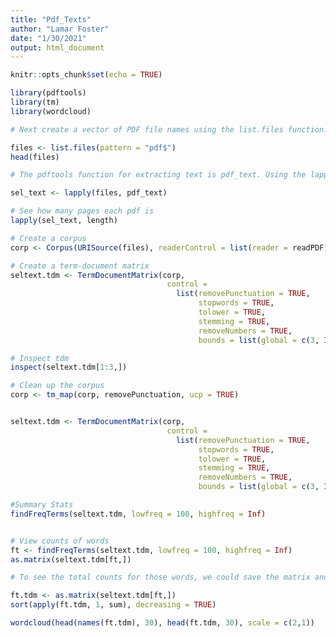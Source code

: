 ```yaml
---
title: "Pdf_Texts"
author: "Lamar Foster"
date: "1/30/2021"
output: html_document
---
```


```r
knitr::opts_chunk$set(echo = TRUE)
```

```r
library(pdftools)
library(tm)
library(wordcloud)
```

```r
# Next create a vector of PDF file names using the list.files function. The pattern argument says to only grab those files ending with “pdf”:, I also put all the pdfs in a folder called "Data"

files <- list.files(pattern = "pdf$")
head(files)
```

```r
# The pdftools function for extracting text is pdf_text. Using the lapply function, we can apply the pdf_text function to each element in the “files” vector and create an object called “text”.

sel_text <- lapply(files, pdf_text)

# See how many pages each pdf is
lapply(sel_text, length) 
```

```r
# Create a corpus 
corp <- Corpus(URISource(files), readerControl = list(reader = readPDF))
```

```r
# Create a term-document matrix
seltext.tdm <- TermDocumentMatrix(corp, 
                                   control = 
                                     list(removePunctuation = TRUE,
                                          stopwords = TRUE,
                                          tolower = TRUE,
                                          stemming = TRUE,
                                          removeNumbers = TRUE,
                                          bounds = list(global = c(3, Inf))))
```

```r
# Inspect tdm 
inspect(seltext.tdm[1:3,]) 
```

```r
# Clean up the corpus 
corp <- tm_map(corp, removePunctuation, ucp = TRUE)


seltext.tdm <- TermDocumentMatrix(corp, 
                                   control = 
                                     list(removePunctuation = TRUE,
                                          stopwords = TRUE,
                                          tolower = TRUE,
                                          stemming = TRUE,
                                          removeNumbers = TRUE,
                                          bounds = list(global = c(3, Inf))))
```


```r
#Summary Stats 
findFreqTerms(seltext.tdm, lowfreq = 100, highfreq = Inf)


# View counts of words
ft <- findFreqTerms(seltext.tdm, lowfreq = 100, highfreq = Inf)
as.matrix(seltext.tdm[ft,]) 
```

```r
# To see the total counts for those words, we could save the matrix and apply the sum function across the rows:

ft.tdm <- as.matrix(seltext.tdm[ft,])
sort(apply(ft.tdm, 1, sum), decreasing = TRUE)
```



```r
wordcloud(head(names(ft.tdm), 30), head(ft.tdm, 30), scale = c(2,1))
```













































